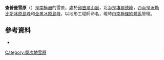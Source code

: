 {{Coord|81|30|S|157|20|E|source:GNIS|display=title}}

'''查普曼雪原'''（{{lang-en|Chapman Snowfield}}）是[[南極洲|南極洲]]的雪原，處於[[邱吉爾山脈|邱吉爾山脈]]，北面是[[埃爾德峰|埃爾德峰]]，西面是[[沃勒比斯冰原島峰|沃勒比斯冰原島峰]]和[[全黑冰原島峰|全黑冰原島峰]]，以地形工程師命名，現時由[[南極條約體系|南極條約體系]]管理。

==參考資料==
* {{usgs-gazetteer|id=18264}}

{{DEFAULTSORT:Chapman Snowfield}}
[[Category:奧次地雪原|Category:奧次地雪原]]


{{OatesLand-geo-stub}}